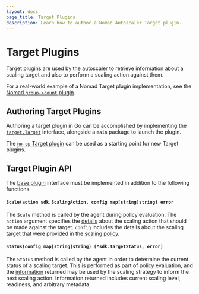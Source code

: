 ```yaml
---
layout: docs
page_title: Target Plugins
description: Learn how to author a Nomad Autoscaler Target plugin.
---
```


# Target Plugins

Target plugins are used by the autoscaler to retrieve information about a
scaling target and also to perform a scaling action against them.

For a real-world example of a Nomad Target plugin implementation, see the
[Nomad `group->count` plugin][nomad_group_count_plugin].

## Authoring Target Plugins

Authoring a target plugin in Go can be accomplished by implementing the
[`target.Target`][target_plugin] interface, alongside a `main` package to
launch the plugin.

The [`no-op` Target plugin][noop_plugin] can be used as a starting point for new Target
plugins.

## Target Plugin API

The [base plugin][base_plugin] interface must be implemented in addition to the
following functions.

#### `Scale(action sdk.ScalingAction, config map[string]string) error`

The `Scale` method is called by the agent during policy evaluation. The `action`
argument specifies the [details][scaling_action_sdk] about the scaling action
that should be made against the target. `config` includes the details about the
scaling target that were provided in the [scaling policy][policy_target].

#### `Status(config map[string]string) (*sdk.TargetStatus, error)`

The `Status` method is called by the agent in order to determine the current
status of a scaling target. This is performed as part of policy evaluation,
and the [information][target_status_sdk] returned may be used by the scaling
strategy to inform the next scaling action. Information returned includes
current scaling level, readiness, and arbitrary metadata.

[nomad_group_count_plugin]: https://github.com/hashicorp/nomad-autoscaler/tree/v0.3.0/plugins/builtin/target/nomad

[target_plugin]: https://github.com/hashicorp/nomad-autoscaler/blob/v0.3.0/plugins/target/target.go#L12

[base_plugin]: /docs/autoscaling/internals/plugins/base

[noop_plugin]: https://github.com/hashicorp/nomad-autoscaler/tree/v0.3.0/plugins/test/noop-target

[scaling_action_sdk]: https://github.com/hashicorp/nomad-autoscaler/blob/v0.3.0/sdk/strategy.go#L25

[policy_target]: /docs/autoscaling/policy#target

[target_status_sdk]: https://github.com/hashicorp/nomad-autoscaler/blob/v0.3.0/sdk/target.go#L6
